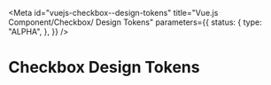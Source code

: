 <!-- @license CC0-1.0 -->


<Meta
  id="vuejs-checkbox--design-tokens"
  title="Vue.js Component/Checkbox/ Design Tokens"
  parameters={{
    status: {
      type: "ALPHA",
    },
  }}
/>

# Checkbox Design Tokens

<ComponentTokensSection tokens={tokens} definition={tokensDefinitionCheckbox} component="utrecht-checkbox" />
